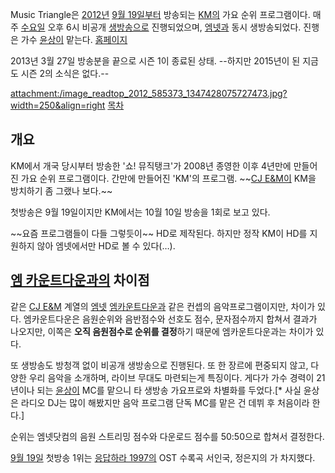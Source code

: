 Music Triangle은 [[2012년]] [[9월 19일]]부터 방송되는 [[KM]]의 가요 순위 프로그램이다. 매주 [[수요일]] 오후 6시 비공개 [[생방송]]으로 진행되었으며, [[엠넷]]과 동시 생방송되었다. 진행은 가수 [[윤상]]이 맡는다. [http://mnet.interest.me/tv/program/program_view.asp?program_id=566&tabMenu= 홈페이지]

2013년 3월 27일 방송분을 끝으로 시즌 1이 종료된 상태. --하지만 2015년이 된 지금도 시즌 2의 소식은 없다.--

attachment:/image_readtop_2012_585373_1347428075727473.jpg?width=250&align=right
[[목차]]
== 개요 ==
KM에서 개국 당시부터 방송한 '쇼! 뮤직탱크'가 2008년 종영한 이후 4년만에 만들어진 가요 순위 프로그램이다. 간만에 만들어진 'KM'의 프로그램. ~~[[CJ E&M]]이 KM을 방치하기 좀 그랬나 보다.~~

첫방송은 9월 19일이지만 KM에서는 10월 10일 방송을 1회로 보고 있다.

~~요즘 프로그램들이 다들 그렇듯이~~ HD로 제작된다. 하지만 정작 KM이 HD를 지원하지 않아 엠넷에서만 HD로 볼 수 있다(…).

== [[엠 카운트다운]]과의 차이점 ==
같은 [[CJ E&M]] 계열의 [[엠넷]] [[엠카운트다운]]과 같은 컨셉의 음악프로그램이지만, 차이가 있다. 엠카운트다운은 음원순위와 음반점수와 선호도 점수, 문자점수까지 합쳐서 결과가 나오지만, 이쪽은 '''오직 음원점수로 순위를 결정'''하기 때문에 엠카운트다운과는 차이가 있다.

또 생방송도 방청객 없이 비공개 생방송으로 진행된다. 또 한 장르에 편중되지 않고, 다양한 우리 음악을 소개하며, 라이브 무대도 마련되는게 특징이다. 게다가 가수 경력이 21년이나 되는 [[윤상]]이 MC를 맡으니 타 생방송 가요프로와 차별화를 두었다.[* 사실 윤상은 라디오 DJ는 많이 해봤지만 음악 프로그램 단독 MC를 맡은 건 데뷔 후 처음이라 한다.]

순위는 엠넷닷컴의 음원 스트리밍 점수와 다운로드 점수를 50:50으로 합쳐서 결정한다.

[[9월 19일]] 첫방송 1위는 [[응답하라 1997]]의 OST 수록곡 서인국, 정은지의 <All For You>가 차지했다.
